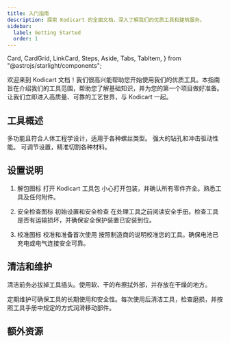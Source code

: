 ```yaml
---
title: 入门指南
description: 探索 Kodicart 的全面文档，深入了解我们的优质工具和建筑服务。
sidebar:
  label: Getting Started
  order: 1
---
```


  Card,
  CardGrid,
  LinkCard,
  Steps,
  Aside,
  Tabs,
  TabItem,
} from "@astrojs/starlight/components";

欢迎来到 Kodicart 文档！我们很高兴能帮助您开始使用我们的优质工具。本指南旨在介绍我们的工具范围，帮助您了解基础知识，并为您的第一个项目做好准备。让我们立即进入高质量、可靠的工艺世界，与 Kodicart 一起。

## 工具概述

<CardGrid>
  <Card title="螺丝刀套装" icon="seti:config">
    多功能且符合人体工程学设计，适用于各种螺丝类型。
    <LinkCard title="了解更多 " href="zh-cn/guides/getting-started" />
  </Card>
  <Card title="电钻锤" icon="seti:pipeline">
    强大的钻孔和冲击驱动性能。
    <LinkCard title="了解更多 " href="zh-cn/guides/getting-started" />
  </Card>
  <Card title="电动锯" icon="seti:crystal">
    可调节设置，精准切割各种材料。
    <LinkCard title="了解更多 " href="zh-cn/guides/getting-started" />
  </Card>
</CardGrid>

## 设置说明

<Steps>

1. 解包图标 打开 Kodicart 工具包
   小心打开包装，并确认所有零件齐全。熟悉工具及任何附件。

2. 安全检查图标 初始设置和安全检查
   在处理工具之前阅读安全手册。检查工具是否有运输损坏，并确保安全保护装置已安装到位。

3. 校准图标 校准和准备首次使用
   按照制造商的说明校准您的工具。确保电池已充电或电气连接安全可靠。

</Steps>


## 清洁和维护

<Aside type="tip">
  清洁前务必拔掉工具插头。使用软、干的布擦拭外部，并存放在干燥的地方。
</Aside>

定期维护可确保工具的长期使用和安全性。每次使用后清洁工具，检查磨损，并按照工具手册中规定的方式润滑移动部件。

## 额外资源

<LinkCard
  title="深入教程"
  description="深入了解如何使用我们的工具，由专家提供教程。"
  href="zh-cn/guides/getting-started"
/>

<LinkCard
  title="视频演示"
  description="视觉指南，帮助您充分利用我们的工具。"
  href="zh-cn/guides/getting-started"
/>

<LinkCard
  title="保修信息"
  description="了解您的保修范围，以及如何提出索赔。"
  href="zh-cn/guides/getting-started"
/>
